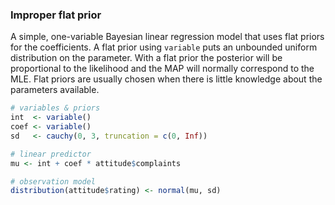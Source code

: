### Improper flat prior

A simple, one-variable Bayesian linear regression model that uses flat priors for the coefficients. A flat prior using `variable` puts an unbounded uniform distribution on the parameter. With a flat prior the posterior will be proportional to the likelihood and the MAP will normally correspond to the MLE. Flat priors are usually chosen when there is little knowledge about the parameters available.

```r
# variables & priors
int  <- variable()
coef <- variable()
sd   <- cauchy(0, 3, truncation = c(0, Inf))

# linear predictor
mu <- int + coef * attitude$complaints

# observation model
distribution(attitude$rating) <- normal(mu, sd)
```
